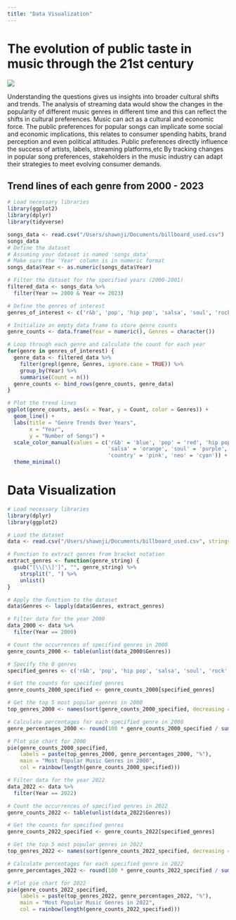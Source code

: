 ```yaml
---
title: "Data Visualization"
---
```


# The evolution of public taste in music through the 21st century

![](images/clipboard-3938451565.png)

Understanding the questions gives us insights into broader cultural shifts and trends. The analysis of streaming data would show the changes in the popularity of different music genres in different time and this can reflect the shifts in cultural preferences.
Music can act as a cultural and economic force. The public preferences for popular songs can implicate some social and economic implications, this relates to consumer spending habits, brand perception and even political attitudes.
Public preferences directly influence the success of artists, labels, streaming platforms,etc By tracking changes in popular song preferences, stakeholders in the music industry can adapt their strategies to meet evolving consumer demands.

## Trend lines of each genre from 2000 - 2023


```r
# Load necessary libraries
library(ggplot2)
library(dplyr)
library(tidyverse)

songs_data <- read.csv("/Users/shawnji/Documents/billboard_used.csv")
songs_data
# Define the dataset
# Assuming your dataset is named 'songs_data'
# Make sure the 'Year' column is in numeric format
songs_data$Year <- as.numeric(songs_data$Year)

# Filter the dataset for the specified years (2000-2001)
filtered_data <- songs_data %>%
  filter(Year >= 2000 & Year <= 2023)

# Define the genres of interest
genres_of_interest <- c('r&b', 'pop', 'hip pop', 'salsa', 'soul', 'rock', 'country', 'neo')

# Initialize an empty data frame to store genre counts
genre_counts <- data.frame(Year = numeric(), Genres = character())

# Loop through each genre and calculate the count for each year
for(genre in genres_of_interest) {
  genre_data <- filtered_data %>%
    filter(grepl(genre, Genres, ignore.case = TRUE)) %>%
    group_by(Year) %>%
    summarise(Count = n())
  genre_counts <- bind_rows(genre_counts, genre_data)
}

# Plot the trend lines
ggplot(genre_counts, aes(x = Year, y = Count, color = Genres)) +
  geom_line() +
  labs(title = "Genre Trends Over Years",
       x = "Year",
       y = "Number of Songs") +
  scale_color_manual(values = c('r&b' = 'blue', 'pop' = 'red', 'hip pop' = 'green', 
                                'salsa' = 'orange', 'soul' = 'purple', 'rock' = 'brown',
                                'country' = 'pink', 'neo' = 'cyan')) +
  theme_minimal()
```

# Data Visualization

```r
# Load necessary libraries
library(dplyr)
library(ggplot2)

# Load the dataset
data <- read.csv("/Users/shawnji/Documents/billboard_used.csv", stringsAsFactors = FALSE)

# Function to extract genres from bracket notation
extract_genres <- function(genre_string) {
  gsub("[\\[\\]']", "", genre_string) %>% 
    strsplit(", ") %>% 
    unlist()
}

# Apply the function to the dataset
data$Genres <- lapply(data$Genres, extract_genres)

# Filter data for the year 2000
data_2000 <- data %>%
  filter(Year == 2000)

# Count the occurrences of specified genres in 2000
genre_counts_2000 <- table(unlist(data_2000$Genres))

# Specify the 8 genres
specified_genres <- c('r&b', 'pop', 'hip pop', 'salsa', 'soul', 'rock', 'country', 'neo')

# Get the counts for specified genres
genre_counts_2000_specified <- genre_counts_2000[specified_genres]

# Get the top 5 most popular genres in 2000
top_genres_2000 <- names(sort(genre_counts_2000_specified, decreasing = TRUE))

# Calculate percentages for each specified genre in 2000
genre_percentages_2000 <- round(100 * genre_counts_2000_specified / sum(genre_counts_2000_specified), 1)

# Plot pie chart for 2000
pie(genre_counts_2000_specified, 
    labels = paste(top_genres_2000, genre_percentages_2000, "%"),
    main = "Most Popular Music Genres in 2000",
    col = rainbow(length(genre_counts_2000_specified)))

# Filter data for the year 2022
data_2022 <- data %>%
  filter(Year == 2022)

# Count the occurrences of specified genres in 2022
genre_counts_2022 <- table(unlist(data_2022$Genres))

# Get the counts for specified genres
genre_counts_2022_specified <- genre_counts_2022[specified_genres]

# Get the top 5 most popular genres in 2022
top_genres_2022 <- names(sort(genre_counts_2022_specified, decreasing = TRUE))

# Calculate percentages for each specified genre in 2022
genre_percentages_2022 <- round(100 * genre_counts_2022_specified / sum(genre_counts_2022_specified), 1)

# Plot pie chart for 2022
pie(genre_counts_2022_specified, 
    labels = paste(top_genres_2022, genre_percentages_2022, "%"),
    main = "Most Popular Music Genres in 2022",
    col = rainbow(length(genre_counts_2022_specified)))
```

